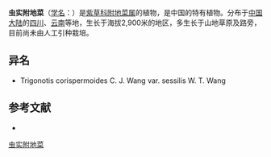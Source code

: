 {{Speciesbox
| name = 虫实附地菜
| status = 
| status_system = 
| image =
| genus = Trigonotis
| species = corispermoides
| authority = C. J. Wang
}}

'''虫实附地菜'''（[[学名|学名]]：{{lang|la|''Trigonotis corispermoides''}}）是[[紫草科|紫草科]][[附地菜属|附地菜属]]的植物，是中国的特有植物。分布于[[中国大陆|中国大陆]]的[[四川|四川]]、[[云南|云南]]等地，生长于海拔2,900米的地区，多生长于山地草原及路旁，目前尚未由人工引种栽培。

== 异名 ==
* Trigonotis corispermoides C. J. Wang var. sessilis W. T. Wang

== 参考文献 ==
<div class="references-small">
* {{cite web| url =http://www.bioinfo.cn/db05/KmzwSpecies.php?action=view&id=1990| title =虫实附地菜| work =《中国高等植物数据库全库》| publisher =中国科学院微生物研究所| author =昆明植物研究所| accessdate =2009-02-22| archive-date =2016-03-05| archive-url =https://web.archive.org/web/20160305064616/http://www.bioinfo.cn/db05/KmzwSpecies.php?action=view&id=1990| dead-url =yes}}
</div>
{{Taxonbar|from=Q15225778}}

[[Category:附地菜属|虫实附地菜]]


{{植物小作品}}